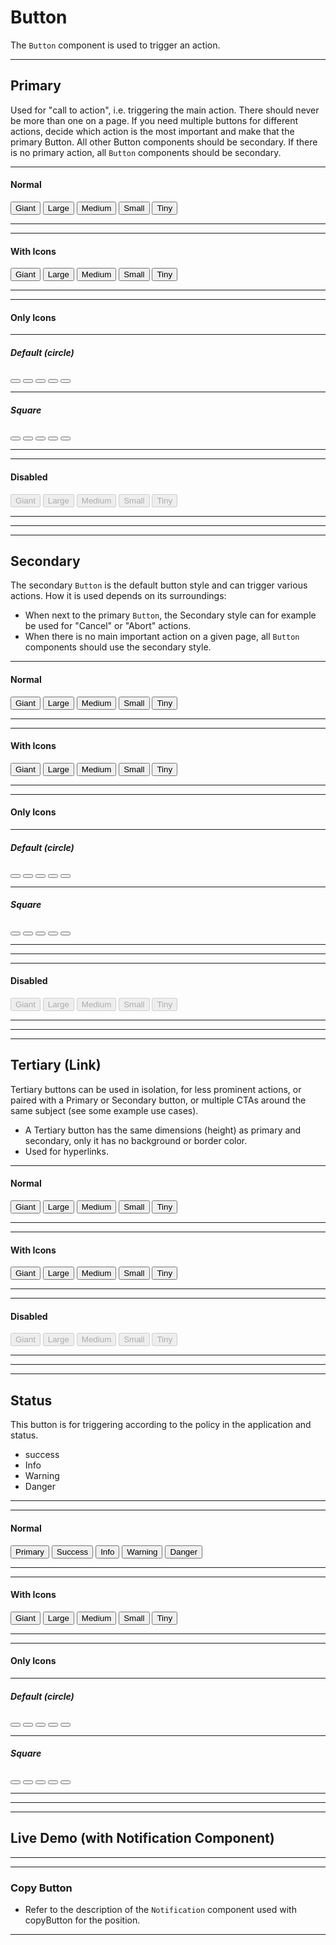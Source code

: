 
<Meta title="Documents|Button" />

# Button

The `Button` component is used to trigger an action.

---

## Primary

Used for "call to action", i.e. triggering the main action. There should never be more than one on a page. If you need multiple buttons for different actions, decide which action is the most important and make that the primary Button. All other Button components should be secondary.
If there is no primary action, all `Button` components should be secondary.

---

#### Normal

<ButtonGroup nonFlex="true">
  <Button kind="primary" size="giant">
    Giant
  </Button>
  <Button kind="primary" size="large">
    Large
  </Button>
  <Button kind="primary" size="medium">
    Medium
  </Button>
  <Button kind="primary" size="small">
    Small
  </Button>
  <Button kind="primary" size="tiny">
    Tiny
  </Button>
</ButtonGroup>

---

---

#### With Icons

<ButtonGroup nonFlex="true">
  <Button kind="primary" size="giant" iconPosition="right">
    Giant
    <BsChevronRight />
  </Button>
  <Button kind="primary" size="large" iconPosition="right">
    Large
    <BsChevronRight />
  </Button>
  <Button kind="primary" size="medium" iconPosition="right">
    Medium
    <BsChevronRight />
  </Button>
  <Button kind="primary" size="small" iconPosition="right">
    Small
    <BsChevronRight />
  </Button>
  <Button kind="primary" size="tiny" iconPosition="right">
    Tiny
    <BsChevronRight />
  </Button>
</ButtonGroup>

---

---

#### Only Icons

---

##### Default (circle)

<ButtonGroup nonFlex="true">
  <Button kind="primary" size="giant" iconOnly>
    <BsFillStarFill />
  </Button>
  <Button kind="primary" size="large" iconOnly>
    <BsFillStarFill />
  </Button>
  <Button kind="primary" size="medium" iconOnly>
    <BsFillStarFill />
  </Button>
  <Button kind="primary" size="small" iconOnly>
    <BsFillStarFill />
  </Button>
  <Button kind="primary" size="tiny" iconOnly>
    <BsFillStarFill />
  </Button>
</ButtonGroup>

---

##### Square

<ButtonGroup nonFlex="true">
  <Button kind="primary" size="giant" iconOnly iconType="square">
    <BsFillStarFill />
  </Button>
  <Button kind="primary" size="large" iconOnly iconType="square">
    <BsFillStarFill />
  </Button>
  <Button kind="primary" size="medium" iconOnly iconType="square">
    <BsFillStarFill />
  </Button>
  <Button kind="primary" size="small" iconOnly iconType="square">
    <BsFillStarFill />
  </Button>
  <Button kind="primary" size="tiny" iconOnly iconType="square">
    <BsFillStarFill />
  </Button>
</ButtonGroup>

---

---

#### Disabled

<ButtonGroup nonFlex="true">
  <Button kind="primary" size="giant" disabled>
    Giant
  </Button>
  <Button kind="primary" size="large" disabled>
    Large
  </Button>
  <Button kind="primary" size="medium" disabled>
    Medium
  </Button>
  <Button kind="primary" size="small" disabled>
    Small
  </Button>
  <Button kind="primary" size="tiny" disabled>
    Tiny
  </Button>
</ButtonGroup>

---

---

---

## Secondary

The secondary `Button` is the default button style and can trigger various actions. How it is used depends on its surroundings:

- When next to the primary `Button`, the Secondary style can for example be used for "Cancel" or "Abort" actions.
- When there is no main important action on a given page, all `Button` components should use the secondary style.

---

#### Normal

<ButtonGroup nonFlex="true">
  <Button kind="secondary" size="giant">
    Giant
  </Button>
  <Button kind="secondary" size="large">
    Large
  </Button>
  <Button kind="secondary" size="medium">
    Medium
  </Button>
  <Button kind="secondary" size="small">
    Small
  </Button>
  <Button kind="secondary" size="tiny">
    Tiny
  </Button>
</ButtonGroup>

---

---

#### With Icons

<ButtonGroup nonFlex="true">
  <Button kind="secondary" size="giant" iconPosition="right">
    Giant
    <BsChevronRight />
  </Button>
  <Button kind="secondary" size="large" iconPosition="right">
    Large
    <BsChevronRight />
  </Button>
  <Button kind="secondary" size="medium" iconPosition="right">
    Medium
    <BsChevronRight />
  </Button>
  <Button kind="secondary" size="small" iconPosition="right">
    Small
    <BsChevronRight />
  </Button>
  <Button kind="secondary" size="tiny" iconPosition="right">
    Tiny
    <BsChevronRight />
  </Button>
</ButtonGroup>

---

---

#### Only Icons

---

##### Default (circle)

<ButtonGroup nonFlex="true">
  <Button kind="secondary" size="giant" iconOnly>
    <BsFillStarFill />
  </Button>
  <Button kind="secondary" size="large" iconOnly>
    <BsFillStarFill />
  </Button>
  <Button kind="secondary" size="medium" iconOnly>
    <BsFillStarFill />
  </Button>
  <Button kind="secondary" size="small" iconOnly>
    <BsFillStarFill />
  </Button>
  <Button kind="secondary" size="tiny" iconOnly>
    <BsFillStarFill />
  </Button>
</ButtonGroup>

---

##### Square

<ButtonGroup nonFlex="true">
  <Button kind="secondary" size="giant" iconOnly iconType="square">
    <BsFillStarFill />
  </Button>
  <Button kind="secondary" size="large" iconOnly iconType="square">
    <BsFillStarFill />
  </Button>
  <Button kind="secondary" size="medium" iconOnly iconType="square">
    <BsFillStarFill />
  </Button>
  <Button kind="secondary" size="small" iconOnly iconType="square">
    <BsFillStarFill />
  </Button>
  <Button kind="secondary" size="tiny" iconOnly iconType="square">
    <BsFillStarFill />
  </Button>
</ButtonGroup>

---

---

---

#### Disabled

<ButtonGroup nonFlex="true">
  <Button kind="secondary" size="giant" disabled>
    Giant
  </Button>
  <Button kind="secondary" size="large" disabled>
    Large
  </Button>
  <Button kind="secondary" size="medium" disabled>
    Medium
  </Button>
  <Button kind="secondary" size="small" disabled>
    Small
  </Button>
  <Button kind="secondary" size="tiny" disabled>
    Tiny
  </Button>
</ButtonGroup>

---

---

---

## Tertiary (Link)

Tertiary buttons can be used in isolation, for less prominent actions, or paired with a Primary or Secondary button, or multiple CTAs around the same subject (see some example use cases).

- A Tertiary button has the same dimensions (height) as primary and secondary, only it has no background or border color.
- Used for hyperlinks.

---

#### Normal

<ButtonGroup nonFlex="true">
  <Button kind="link" size="giant">
    Giant
  </Button>
  <Button kind="link" size="large">
    Large
  </Button>
  <Button kind="link" size="medium">
    Medium
  </Button>
  <Button kind="link" size="small">
    Small
  </Button>
  <Button kind="link" size="tiny">
    Tiny
  </Button>
</ButtonGroup>

---

---

#### With Icons

<ButtonGroup nonFlex="true">
  <Button kind="link" size="giant" iconPosition="right">
    Giant
    <BsChevronRight />
  </Button>
  <Button kind="link" size="large" iconPosition="right">
    Large
    <BsChevronRight />
  </Button>
  <Button kind="link" size="medium" iconPosition="right">
    Medium
    <BsChevronRight />
  </Button>
  <Button kind="link" size="small" iconPosition="right">
    Small
    <BsChevronRight />
  </Button>
  <Button kind="link" size="tiny" iconPosition="right">
    Tiny
    <BsChevronRight />
  </Button>
</ButtonGroup>

---

---

#### Disabled

<ButtonGroup nonFlex="true">
  <Button kind="link" size="giant" disabled>
    Giant
  </Button>
  <Button kind="link" size="large" disabled>
    Large
  </Button>
  <Button kind="link" size="medium" disabled>
    Medium
  </Button>
  <Button kind="link" size="small" disabled>
    Small
  </Button>
  <Button kind="link" size="tiny" disabled>
    Tiny
  </Button>
</ButtonGroup>

---

---

---

## Status

This button is for triggering according to the policy in the application and status.

- success
- Info
- Warning
- Danger

---

---

#### Normal

<ButtonGroup gap="0.5rem">
  <Button kind="primary" size="large">
    Primary
  </Button>
  <Button kind="success" size="large">
    Success
  </Button>
  <Button kind="info" size="large">
    Info
  </Button>
  <Button kind="warning" size="large">
    Warning
  </Button>
  <Button kind="danger" size="large">
    Danger
  </Button>
</ButtonGroup>

---

---

#### With Icons

<ButtonGroup nonFlex="true">
  <Button kind="primary" size="giant" iconPosition="right">
    Giant
    <BsChevronRight />
  </Button>
  <Button kind="success" size="large" iconPosition="right">
    Large
    <BsChevronRight />
  </Button>
  <Button kind="info" size="medium" iconPosition="right">
    Medium
    <BsChevronRight />
  </Button>
  <Button kind="warning" size="small" iconPosition="right">
    Small
    <BsChevronRight />
  </Button>
  <Button kind="danger" size="tiny" iconPosition="right">
    Tiny
    <BsChevronRight />
  </Button>
</ButtonGroup>

---

---

#### Only Icons

---

##### Default (circle)

<ButtonGroup gap="0.5rem" nonFlex="true">
  <Button kind="primary" size="giant" iconOnly="circle">
    <BsFillStarFill />
  </Button>
  <Button kind="success" size="large" iconOnly="circle">
    <BsFillStarFill />
  </Button>
  <Button kind="info" size="medium" iconOnly="square">
    <BsFillStarFill />
  </Button>
  <Button kind="warning" size="small" iconOnly="square">
    <BsFillStarFill />
  </Button>
  <Button kind="danger" size="tiny" iconOnly="square">
    <BsFillStarFill />
  </Button>
</ButtonGroup>

---

##### Square

<ButtonGroup gap="0.5rem" nonFlex="true">
  <Button kind="primary" size="giant" iconOnly="circle" iconType="square">
    <BsFillStarFill />
  </Button>
  <Button kind="success" size="large" iconOnly="circle" iconType="square">
    <BsFillStarFill />
  </Button>
  <Button kind="info" size="medium" iconOnly="square" iconType="square">
    <BsFillStarFill />
  </Button>
  <Button kind="warning" size="small" iconOnly="square" iconType="square">
    <BsFillStarFill />
  </Button>
  <Button kind="danger" size="tiny" iconOnly="square" iconType="square">
    <BsFillStarFill />
  </Button>
</ButtonGroup>

---

---

---


## Live Demo (with Notification Component)

---

---

<CopyButton/>


### Copy Button

- Refer to the description of the `Notification` component used with copyButton for the position.


---
